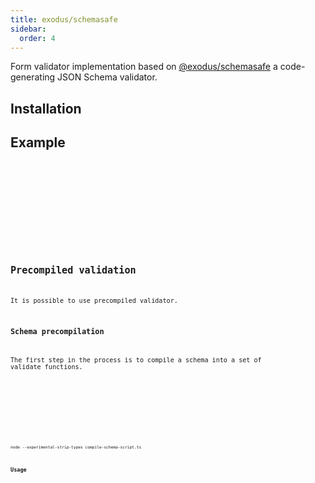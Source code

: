 ```yaml
---
title: exodus/schemasafe
sidebar:
  order: 4
---
```






Form validator implementation based on [@exodus/schemasafe](https://github.com/ExodusMovement/schemasafe)
a code-generating JSON Schema validator.

## Installation

<Npm pkg="@sjsf/schemasafe-validator ajv@8" />

## Example

<Tabs>
  <TabItem label="form.svelte">
    <Code code={formCode} lang='svelte' />
  </TabItem>
  <TabItem label="shared.ts">
    <Code code={sharedCode} lang='typescript' />
  </TabItem>
</Tabs>

<FormCard>
  <Form client:only="svelte" />
</FormCard>

## Precompiled validation

It is possible to use precompiled validator.

### Schema precompilation

The first step in the process is to compile a schema into a set of validate functions.

<Tabs>
  <TabItem label="compile-schema-script.ts">
    <Code code={compileSchemaCode} lang='typescript' />
  </TabItem>
  <TabItem label="input-schema.json">
    <Code code={inputSchemaCode} lang='json' />
  </TabItem>
</Tabs>

```shell
node --experimental-strip-types compile-schema-script.ts
```

### Usage

<Tabs>
  <TabItem label="form.svelte">
    <Code code={precompiledFormCode} lang='svelte' />
  </TabItem>
  <TabItem label="patched-schema.ts">
    <Code code={precompiledSchemaCode} lang='typescript' />
  </TabItem>
</Tabs>

<FormCard>
  <PrecompiledForm client:only="svelte" />
</FormCard>
